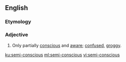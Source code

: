 {{also|semiconscious}}
==English==

===Etymology===
{{prefix|en|semi|conscious}}

===Adjective===
{{en-adj|-}}

# Only partially [[conscious]] and [[aware]]; [[confused]], [[groggy]].

[[ku:semi-conscious]]
[[ml:semi-conscious]]
[[vi:semi-conscious]]